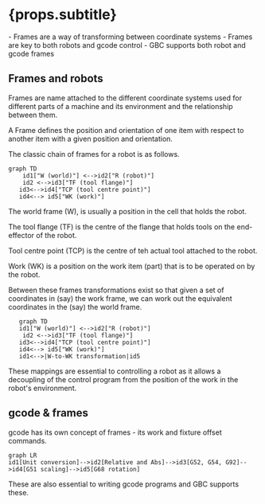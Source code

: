 
# {props.subtitle}

<Tldr>
    - Frames are a way of transforming between coordinate systems
    - Frames are key to both robots and gcode control
    - GBC supports both robot and gcode frames
</Tldr>

## Frames and robots

Frames are name attached to the different coordinate systems used for different parts of a machine and its environment and the relationship between them.

A Frame defines the position and orientation of one item with respect to another item with a given position and orientation.

The classic chain of frames for a robot is as follows.

```mermaid
graph TD
    id1["W (world)"] <-->id2["R (robot)"]
    id2 <-->id3["TF (tool flange)"]
   id3<-->id4["TCP (tool centre point)"]
   id4<--> id5["WK (work)"]
```

The world frame (W), is usually a position in the cell that holds the robot.

The tool flange (TF) is the centre of the flange that holds tools on the end-effector of the robot.

Tool centre point (TCP) is the centre of teh actual tool attached to the robot.

Work (WK) is a position on the work item (part) that is to be operated on by the robot.

Between these frames transformations exist so that given a set of coordinates in (say) the work frame, we can work out the equivalent coordinates in the (say) the world frame.

```mermaid
   graph TD
   id1["W (world)"] <-->id2["R (robot)"]
    id2 <-->id3["TF (tool flange)"]
   id3<-->id4["TCP (tool centre point)"]
   id4<--> id5["WK (work)"]
   id1<-->|W-to-WK transformation|id5
```

These mappings are essential to controlling a robot as it allows a decoupling of the control program from the position of the work in the robot's environment.

## gcode & frames

gcode has its own concept of frames - its work and fixture offset commands.

```mermaid
graph LR
id1[Unit conversion]-->id2[Relative and Abs]-->id3[G52, G54, G92]-->id4[G51 scaling]-->id5[G68 rotation]

```
These are also essential to writing gcode programs and GBC supports these.

